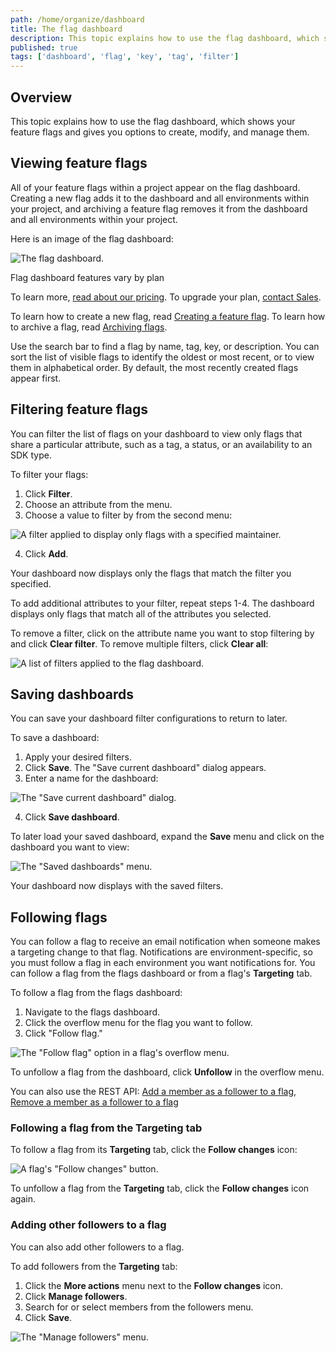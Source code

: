 ```yaml
---
path: /home/organize/dashboard
title: The flag dashboard
description: This topic explains how to use the flag dashboard, which shows your feature flags and gives you options to create, modify, and manage them.
published: true
tags: ['dashboard', 'flag', 'key', 'tag', 'filter']
---
```


## Overview

This topic explains how to use the flag dashboard, which shows your feature flags and gives you options to create, modify, and manage them.

## Viewing feature flags

All of your feature flags within a project appear on the flag dashboard. Creating a new flag adds it to the dashboard and all environments within your project, and archiving a feature flag removes it from the dashboard and all environments within your project.

Here is an image of the flag dashboard:

![The flag dashboard.](flags-dashboard.png)

<Callout intent="info">
<CalloutTitle>Flag dashboard features vary by plan</CalloutTitle>
<CalloutDescription>

  To learn more, [read about our pricing](https://launchdarkly.com/pricing/). To upgrade your plan, [contact Sales](https://launchdarkly.com/contact-sales/).
  
</CalloutDescription>
</Callout>

To learn how to create a new flag, read [Creating a feature flag](/home/getting-started/feature-flags#creating-a-feature-flag). To learn how to archive a flag, read [Archiving flags](/home/code/flag-archive#archiving-flags).

Use the search bar to find a flag by name, tag, key, or description. You can sort the list of visible flags to identify the oldest or most recent, or to view them in alphabetical order. By default, the most recently created flags appear first.

## Filtering feature flags

You can filter the list of flags on your dashboard to view only flags that share a particular attribute, such as a tag, a status, or an availability to an SDK type.

To filter your flags:

1. Click **Filter**.
2. Choose an attribute from the menu.
3. Choose a value to filter by from the second menu:

![A filter applied to display only flags with a specified maintainer.](flags-dashboard-filter.png)

4. Click **Add**.

Your dashboard now displays only the flags that match the filter you specified.

To add additional attributes to your filter, repeat steps 1-4. The dashboard displays only flags that match all of the attributes you selected.

To remove a filter, click on the attribute name you want to stop filtering by and click **Clear filter**. To remove multiple filters, click **Clear all**:

![A list of filters applied to the flag dashboard.](flags-dashboard-filter-list.png)

## Saving dashboards

You can save your dashboard filter configurations to return to later.

To save a dashboard:

1. Apply your desired filters.
2. Click **Save**. The "Save current dashboard" dialog appears.
3. Enter a name for the dashboard:

![The "Save current dashboard" dialog.](flags-dashboard-save.png)

4. Click **Save dashboard**.

To later load your saved dashboard, expand the **Save** menu and click on the dashboard you want to view:

![The "Saved dashboards" menu.](flags-dashboard-save-menu.png)

Your dashboard now displays with the saved filters.

## Following flags

You can follow a flag to receive an email notification when someone makes a targeting change to that flag. Notifications are environment-specific, so you must follow a flag in each environment you want notifications for. You can follow a flag from the flags dashboard or from a flag's **Targeting** tab.

To follow a flag from the flags dashboard:

1. Navigate to the flags dashboard.
2. Click the overflow menu for the flag you want to follow.
3. Click "Follow flag."

![The "Follow flag" option in a flag's overflow menu.](follow-flag-on-dashboard.png)

To unfollow a flag from the dashboard, click **Unfollow** in the overflow menu.

<LearnMore>

You can also use the REST API: [Add a member as a follower to a flag](https://apidocs.launchdarkly.com/tag/Follow-flags/#operation/putFlagFollowers), [Remove a member as a follower to a flag](https://apidocs.launchdarkly.com/tag/Follow-flags/#operation/deleteFlagFollowers)

</LearnMore>

### Following a flag from the Targeting tab

To follow a flag from its **Targeting** tab, click the **Follow changes** icon:

![A flag's "Follow changes" button.](follow-flag.png)

To unfollow a flag from the **Targeting** tab, click the **Follow changes** icon again.

### Adding other followers to a flag

You can also add other followers to a flag.

To add followers from the **Targeting** tab:

1. Click the **More actions** menu next to the **Follow changes** icon.
2. Click **Manage followers**.
2. Search for or select members from the followers menu.
3. Click **Save**.

![The "Manage followers" menu.](manage-flag-followers.png)